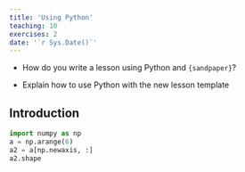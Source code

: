 ```yaml
---
title: 'Using Python'
teaching: 10
exercises: 2
date: '`r Sys.Date()`'
---
```


:::::::::::::::::::::::::::::::::::::: questions 

- How do you write a lesson using Python and `{sandpaper}`?

::::::::::::::::::::::::::::::::::::::::::::::::

::::::::::::::::::::::::::::::::::::: objectives

- Explain how to use Python with the new lesson template

::::::::::::::::::::::::::::::::::::::::::::::::

## Introduction

```python
import numpy as np
a = np.arange(6)
a2 = a[np.newaxis, :]
a2.shape
```

